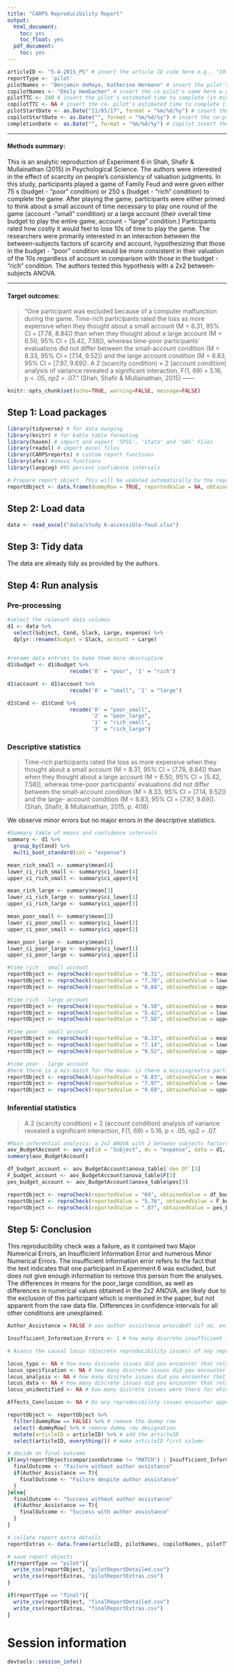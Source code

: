 ```yaml
---
title: "CARPS Reproducibility Report"
output:
  html_document:
    toc: yes
    toc_float: yes
  pdf_document:
    toc: yes
---
```


```r
articleID <- "5-4-2015_PS" # insert the article ID code here e.g., "10-3-2015_PS"
reportType <- 'pilot'
pilotNames <- "Benjamin deMayo, Katherine Hermann" # insert the pilot's name here e.g., "Tom Hardwicke". If there are multiple pilots enter both names in a character string e.g., "Tom Hardwicke, Bob Dylan"
copilotNames <- "Emily Hembacher" # insert the co-pilot's name here e.g., "Michael Frank". If there are multiple co-pilots enter both names in a character string e.g., "Tom Hardwicke, Bob Dylan"
pilotTTC <- 240 # insert the pilot's estimated time to complete (in minutes, fine to approximate) e.g., 120
copilotTTC <- NA # insert the co- pilot's estimated time to complete (in minutes, fine to approximate) e.g., 120
pilotStartDate <- as.Date("11/05/17", format = "%m/%d/%y") # insert the pilot's start date in US format e.g., as.Date("01/25/18", format = "%m/%d/%y")
copilotStartDate <- as.Date("", format = "%m/%d/%y") # insert the co-pilot's start date in US format e.g., as.Date("01/25/18", format = "%m/%d/%y")
completionDate <- as.Date("", format = "%m/%d/%y") # copilot insert the date of final report completion (after any necessary rounds of author assistance) in US format e.g., as.Date("01/25/18", format = "%m/%d/%y")
```

-------

#### Methods summary: 
This is an analytic reproduction of Experiment 6 in Shah, Shafir & Mullainathan (2015) in Psychological Science. The authors were interested in the effect of scarcity on people's consistency of valuation judgments. In this study, participants played a game of Family Feud and were given either 75 s (budget - "poor" condition) or 250 s (budget - "rich" condition) to complete the game. After playing the game, participants were either primed to think about a small account of time necessary to play one round of the game (account -"small" condition) or a large account (their overall time budget to play the entire game, account - "large" condition.) Participants rated how costly it would feel to lose 10s of time to play the game. The researchers were primarily interested in an interaction between the between-subjects factors of scarcity and account, hypothesizing that those in the budget - "poor" condition would be more consistent in their valuation of the 10s regardless of account in comparison with those in the budget - "rich" condition. The authors tested this hypothesis with a 2x2 between-subjects ANOVA.

------

#### Target outcomes: 
> "One participant was excluded because of a computer
malfunction during the game. Time-rich participants
rated the loss as more expensive when they thought
about a small account (M = 8.31, 95% CI = [7.78, 8.84])
than when they thought about a large account (M = 6.50,
95% CI = [5.42, 7.58]), whereas time-poor participants’
evaluations did not differ between the small-account
condition (M = 8.33, 95% CI = [7.14, 9.52]) and the large account
condition (M = 8.83, 95% CI = [7.97, 9.69]). A 2
(scarcity condition) × 2 (account condition) analysis of
variance revealed a significant interaction, F(1, 69) = 5.16,
p < .05, ηp2 = .07." (Shah, Shafir & Mullainathan, 2015)
------

```r
knitr::opts_chunk$set(echo=TRUE, warning=FALSE, message=FALSE)
```

## Step 1: Load packages

```r
library(tidyverse) # for data munging
library(knitr) # for kable table formating
library(haven) # import and export 'SPSS', 'Stata' and 'SAS' Files
library(readxl) # import excel files
library(CARPSreports) # custom report functions
library(afex) #anova functions
library(langcog) #95 percent confidence intervals
```

```r
# Prepare report object. This will be updated automatically by the reproCheck function each time values are compared.
reportObject <- data.frame(dummyRow = TRUE, reportedValue = NA, obtainedValue = NA, valueType = NA, percentageError = NA, comparisonOutcome = NA, eyeballCheck = NA)
```

## Step 2: Load data

```r
data <- read_excel("data/study 6-accessible-feud.xlsx")
```

## Step 3: Tidy data

The data are already tidy as provided by the authors.

## Step 4: Run analysis

### Pre-processing

```r
#select the relevant data columns
d1 <- data %>%
  select(Subject, Cond, Slack, Large, expense) %>%
  dplyr::rename(budget = Slack, account = Large)
  

#rename data entries to make them more descriptive
d1$budget <- d1$budget %>%
                    recode('0' = "poor", '1' = "rich")

d1$account <- d1$account %>%
                    recode('0' = "small", '1' = "large")

d1$Cond <- d1$Cond %>%
                    recode('0' = "poor_small",
                           '2' = "poor_large",
                           '1' = "rich_small",
                           '3' = "rich_large")
```

### Descriptive statistics

>Time-rich participants rated the loss as more expensive when they thought about a small account (M = 8.31, 95% CI = [7.78, 8.84]) than when they thought about a large account (M = 6.50, 95% CI = [5.42, 7.58]), whereas time-poor participants’ evaluations did not differ between the small-account condition (M = 8.33, 95% CI = [7.14, 9.52]) and the large- account condition (M = 8.83, 95% CI = [7.97, 9.69]). (Shah, Shafir, & Mullainathan, 2015, p. 408)

We observe minor errors but no major errors in the descriptive statistics.

```r
#Summary table of means and confidence intervals
summary <- d1 %>%
  group_by(Cond) %>%
  multi_boot_standard(col = "expense")

mean_rich_small <- summary$mean[4]
lower_ci_rich_small <- summary$ci_lower[4]
upper_ci_rich_small <- summary$ci_upper[4]

mean_rich_large <- summary$mean[3]
lower_ci_rich_large <- summary$ci_lower[3]
upper_ci_rich_large <- summary$ci_upper[3]

mean_poor_small <- summary$mean[2]
lower_ci_poor_small <- summary$ci_lower[2]
upper_ci_poor_small <- summary$ci_upper[2]

mean_poor_large <- summary$mean[1]
lower_ci_poor_large <- summary$ci_lower[1]
upper_ci_poor_large <- summary$ci_upper[1]

#time rich - small account
reportObject <- reproCheck(reportedValue = "8.31", obtainedValue = mean_rich_small, valueType = 'mean')
reportObject <- reproCheck(reportedValue = "7.78", obtainedValue = lower_ci_rich_small, valueType = 'ci')#lower ci
reportObject <- reproCheck(reportedValue = "8.84", obtainedValue = upper_ci_rich_small, valueType = 'ci')#upper ci

#time rich - large account
reportObject <- reproCheck(reportedValue = "6.50", obtainedValue = mean_rich_large, valueType = 'mean')
reportObject <- reproCheck(reportedValue = "5.42", obtainedValue = lower_ci_rich_large, valueType = 'ci')#lower ci
reportObject <- reproCheck(reportedValue = "7.58", obtainedValue = upper_ci_rich_large, valueType = 'ci')#upper ci

#time poor - small account
reportObject <- reproCheck(reportedValue = "8.33", obtainedValue = mean_poor_small, valueType = 'mean')
reportObject <- reproCheck(reportedValue = "7.14", obtainedValue = lower_ci_poor_small, valueType = 'ci')#lower ci
reportObject <- reproCheck(reportedValue = "9.52", obtainedValue = upper_ci_poor_small, valueType = 'ci')#upper ci

#time poor - large account
#here there is a mis-match for the mean- is there a missing/extra participant?
reportObject <- reproCheck(reportedValue = "8.83", obtainedValue = mean_poor_large, valueType = 'mean')
reportObject <- reproCheck(reportedValue = "7.97", obtainedValue = lower_ci_poor_large, valueType = 'ci')#lower ci
reportObject <- reproCheck(reportedValue = "9.69", obtainedValue = upper_ci_poor_large, valueType = 'ci')#upper ci
```

### Inferential statistics

>A 2 (scarcity condition) × 2 (account condition) analysis of variance revealed a significant interaction, F(1, 69) = 5.16, p < .05, ηp2 = .07.

```r
#Main inferential analysis: a 2x2 ANOVA with 2 between subjects factors, account and budget
aov_BudgetAccount <- aov_ez(id = "Subject", dv = "expense", data = d1, between = c("budget", "account"), anova_table = list(es = "pes"))
summary(aov_BudgetAccount)

df_budget_account <- aov_BudgetAccount$anova_table$`den Df`[3]
F_budget_account <- aov_BudgetAccount$anova_table$F[3]
pes_budget_account <- aov_BudgetAccount$anova_table$pes[3]

reportObject <- reproCheck(reportedValue = "69", obtainedValue = df_budget_account, valueType = 'df') #degrees of freedom
reportObject <- reproCheck(reportedValue = "5.76", obtainedValue = F_budget_account, valueType = 'F') #F-statistic
reportObject <- reproCheck(reportedValue = ".07", obtainedValue = pes_budget_account, valueType = 'pes') #partial effect size
```

## Step 5: Conclusion

This reproducibility check was a failure, as it contained two Major Numerical Errors, an Insufficient Information Error and numerous Minor Numerical Errors. The insufficient information error refers to the fact that the text indicates that one participant in Experiment 6 was excluded, but does not give enough information to remove this person from the analyses. The differences in means for the poor_large condition, as well as differences in numerical values obtained in the 2x2 ANOVA, are likely due to the exclusion of this participant which is mentioned in the paper, but not apparent from the raw data file. Differences in confidence intervals for all other conditions are unexplained.


```r
Author_Assistance = FALSE # was author assistance provided? (if so, enter TRUE)

Insufficient_Information_Errors <- 1 # how many discrete insufficient information issues did you encounter?

# Assess the causal locus (discrete reproducibility issues) of any reproducibility errors. Note that there doesn't necessarily have to be a one-to-one correspondance between discrete reproducibility issues and reproducibility errors. For example, it could be that the original article neglects to mention that a Greenhouse-Geisser correct was applied to ANOVA outcomes. This might result in multiple reproducibility errors, but there is a single causal locus (discrete reproducibility issue).

locus_typo <- NA # how many discrete issues did you encounter that related to typographical errors?
locus_specification <- NA # how many discrete issues did you encounter that related to incomplete, incorrect, or unclear specification of the original analyses?
locus_analysis <- NA # how many discrete issues did you encounter that related to errors in the authors' original analyses?
locus_data <- NA # how many discrete issues did you encounter that related to errors in the data files shared by the authors?
locus_unidentified <- NA # how many discrete issues were there for which you could not identify the cause

Affects_Conclusion <- NA # Do any reproducibility issues encounter appear to affect the conclusions made in the original article? This is a subjective judgement, but you should taking into account multiple factors, such as the presence/absence of decision errors, the number of target outcomes that could not be reproduced, the type of outcomes that could or could not be reproduced, the difference in magnitude of effect sizes, and the predictions of the specific hypothesis under scrutiny.
```

```r
reportObject <- reportObject %>%
  filter(dummyRow == FALSE) %>% # remove the dummy row
  select(-dummyRow) %>% # remove dummy row designation
  mutate(articleID = articleID) %>% # add the articleID 
  select(articleID, everything()) # make articleID first column

# decide on final outcome
if(any(reportObject$comparisonOutcome != "MATCH") | Insufficient_Information_Errors > 0){
  finalOutcome <- "Failure without author assistance"
  if(Author_Assistance == T){
    finalOutcome <- "Failure despite author assistance"
  }
}else{
  finalOutcome <- "Success without author assistance"
  if(Author_Assistance == T){
    finalOutcome <- "Success with author assistance"
  }
}

# collate report extra details
reportExtras <- data.frame(articleID, pilotNames, copilotNames, pilotTTC, copilotTTC, pilotStartDate, copilotStartDate, completionDate, Author_Assistance, finalOutcome, Insufficient_Information_Errors, locus_typo, locus_specification, locus_analysis, locus_data, locus_unidentified)

# save report objects
if(reportType == "pilot"){
  write_csv(reportObject, "pilotReportDetailed.csv")
  write_csv(reportExtras, "pilotReportExtras.csv")
}

if(reportType == "final"){
  write_csv(reportObject, "finalReportDetailed.csv")
  write_csv(reportExtras, "finalReportExtras.csv")
}
```

# Session information

```r
devtools::session_info()
```
